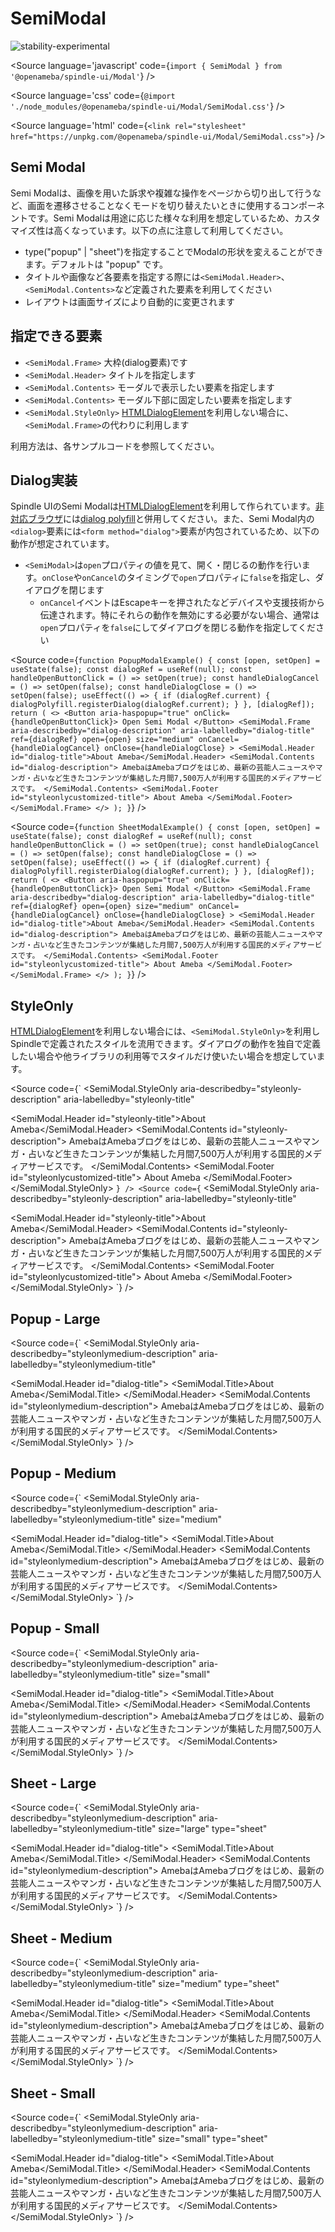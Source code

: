 
# SemiModal

<Meta title="Modal/SemiModal" />

![stability-experimental](https://img.shields.io/badge/stability-experimental-orange.svg)

<Source
  language='javascript'
  code={`import { SemiModal } from '@openameba/spindle-ui/Modal'`}
/>

<Source
  language='css'
  code={`@import './node_modules/@openameba/spindle-ui/Modal/SemiModal.css'`}
/>

<Source
  language='html'
  code={`<link rel="stylesheet" href="https://unpkg.com/@openameba/spindle-ui/Modal/SemiModal.css">`}
/>

## Semi Modal

Semi Modalは、画像を用いた訴求や複雑な操作をページから切り出して行うなど、画面を遷移させることなくモードを切り替えたいときに使用するコンポーネントです。Semi Modalは用途に応じた様々な利用を想定しているため、カスタマイズ性は高くなっています。以下の点に注意して利用してください。

- type("popup" | "sheet")を指定することでModalの形状を変えることができます。デフォルトは "popup" です。
- タイトルや画像など各要素を指定する際には`<SemiModal.Header>`、`<SemiModal.Contents>`など定義された要素を利用してください
- レイアウトは画面サイズにより自動的に変更されます

## 指定できる要素

- `<SemiModal.Frame>` 大枠(dialog要素)です
- `<SemiModal.Header>` タイトルを指定します
- `<SemiModal.Contents>` モーダルで表示したい要素を指定します
- `<SemiModal.Contents>` モーダル下部に固定したい要素を指定します
- `<SemiModal.StyleOnly>` [HTMLDialogElement](https://developer.mozilla.org/en-US/docs/Web/API/HTMLDialogElement)を利用しない場合に、`<SemiModal.Frame>`の代わりに利用します

利用方法は、各サンプルコードを参照してください。

## Dialog実装

Spindle UIのSemi Modalは[HTMLDialogElement](https://developer.mozilla.org/en-US/docs/Web/API/HTMLDialogElement)を利用して作られています。[非対応ブラウザ](https://caniuse.com/dialog)には[dialog polyfill](https://github.com/GoogleChrome/dialog-polyfill)と併用してください。また、Semi Modal内の`<dialog>`要素には`<form method="dialog">`要素が内包されているため、以下の動作が想定されています。

- `<SemiModal>`は`open`プロパティの値を見て、開く・閉じるの動作を行います。`onClose`や`onCancel`のタイミングで`open`プロパティに`false`を指定し、ダイアログを閉じます
  - `onCancel`イベントはEscapeキーを押されたなどデバイスや支援技術から伝達されます。特にそれらの動作を無効にする必要がない場合、通常は`open`プロパティを`false`にしてダイアログを閉じる動作を指定してください

<Preview withSource="open">
  <Story name="Popup - Normal">
    <PopupModalExample />
  </Story>
</Preview>

<Source
  code={`
function PopupModalExample() {
  const [open, setOpen] = useState(false);
  const dialogRef = useRef(null);
  const handleOpenButtonClick = () => setOpen(true);
  const handleDialogCancel = () => setOpen(false);
  const handleDialogClose = () => setOpen(false);
  useEffect(() => {
    if (dialogRef.current) {
      dialogPolyfill.registerDialog(dialogRef.current);
    }
  }, [dialogRef]);
  return (
    <>
      <Button aria-haspopup="true" onClick={handleOpenButtonClick}>
        Open Semi Modal
      </Button>
      <SemiModal.Frame
        aria-describedby="dialog-description"
        aria-labelledby="dialog-title"
        ref={dialogRef}
        open={open}
        size="medium"
        onCancel={handleDialogCancel}
        onClose={handleDialogClose}
      >
        <SemiModal.Header id="dialog-title">About Ameba</SemiModal.Header>
        <SemiModal.Contents id="dialog-description">
          AmebaはAmebaブログをはじめ、最新の芸能人ニュースやマンガ・占いなど生きたコンテンツが集結した月間7,500万人が利用する国民的メディアサービスです。
        </SemiModal.Contents>
        <SemiModal.Footer id="styleonlycustomized-title">
          About Ameba
        </SemiModal.Footer>
      </SemiModal.Frame>
    </>
  );
}
  `}
/>

<Preview withSource="open">
  <Story name="Sheet - Normal">
    <SheetModalExample />
  </Story>
</Preview>

<Source
  code={`
function SheetModalExample() {
  const [open, setOpen] = useState(false);
  const dialogRef = useRef(null);
  const handleOpenButtonClick = () => setOpen(true);
  const handleDialogCancel = () => setOpen(false);
  const handleDialogClose = () => setOpen(false);
  useEffect(() => {
    if (dialogRef.current) {
      dialogPolyfill.registerDialog(dialogRef.current);
    }
  }, [dialogRef]);
  return (
    <>
      <Button aria-haspopup="true" onClick={handleOpenButtonClick}>
        Open Semi Modal
      </Button>
      <SemiModal.Frame
        aria-describedby="dialog-description"
        aria-labelledby="dialog-title"
        ref={dialogRef}
        open={open}
        size="medium"
        onCancel={handleDialogCancel}
        onClose={handleDialogClose}
      >
        <SemiModal.Header id="dialog-title">About Ameba</SemiModal.Header>
        <SemiModal.Contents id="dialog-description">
          AmebaはAmebaブログをはじめ、最新の芸能人ニュースやマンガ・占いなど生きたコンテンツが集結した月間7,500万人が利用する国民的メディアサービスです。
        </SemiModal.Contents>
        <SemiModal.Footer id="styleonlycustomized-title">
          About Ameba
        </SemiModal.Footer>
      </SemiModal.Frame>
    </>
  );
}
  `}
/>

## StyleOnly
[HTMLDialogElement](https://developer.mozilla.org/en-US/docs/Web/API/HTMLDialogElement)を利用しない場合には、`<SemiModal.StyleOnly>`を利用しSpindleで定義されたスタイルを流用できます。ダイアログの動作を独自で定義したい場合や他ライブラリの利用等でスタイルだけ使いたい場合を想定しています。

<Source
  code={`
<SemiModal.StyleOnly
  aria-describedby="styleonly-description"
  aria-labelledby="styleonly-title"
>
  <SemiModal.Header id="styleonly-title">About Ameba</SemiModal.Header>
  <SemiModal.Contents id="styleonly-description">
    AmebaはAmebaブログをはじめ、最新の芸能人ニュースやマンガ・占いなど生きたコンテンツが集結した月間7,500万人が利用する国民的メディアサービスです。
  </SemiModal.Contents>
  <SemiModal.Footer id="styleonlycustomized-title">
    About Ameba
  </SemiModal.Footer>
</SemiModal.StyleOnly>
  `}
/>
<Source
  code={`
<SemiModal.StyleOnly
  aria-describedby="styleonly-description"
  aria-labelledby="styleonly-title"
>
  <SemiModal.Header id="styleonly-title">About Ameba</SemiModal.Header>
  <SemiModal.Contents id="styleonly-description">
    AmebaはAmebaブログをはじめ、最新の芸能人ニュースやマンガ・占いなど生きたコンテンツが集結した月間7,500万人が利用する国民的メディアサービスです。
  </SemiModal.Contents>
  <SemiModal.Footer id="styleonlycustomized-title">
    About Ameba
  </SemiModal.Footer>
</SemiModal.StyleOnly>
  `}
/>

## Popup - Large

<Preview withSource="open">
  <Story name="Popup - StyleOnly (Large)">
    <StyleOnlyPopupLarge />
  </Story>
</Preview>

<Source
  code={`
<SemiModal.StyleOnly
  aria-describedby="styleonlymedium-description"
  aria-labelledby="styleonlymedium-title"
>
  <SemiModal.Header id="dialog-title">
    <SemiModal.Title>About Ameba</SemiModal.Title>
  </SemiModal.Header>
  <SemiModal.Contents id="styleonlymedium-description">
    AmebaはAmebaブログをはじめ、最新の芸能人ニュースやマンガ・占いなど生きたコンテンツが集結した月間7,500万人が利用する国民的メディアサービスです。
  </SemiModal.Contents>
</SemiModal.StyleOnly>
  `}
/>

## Popup - Medium

<Preview withSource="open">
  <Story name="Popup - StyleOnly (Medium)">
    <StyleOnlyPopupMedium />
  </Story>
</Preview>

<Source
  code={`
<SemiModal.StyleOnly
  aria-describedby="styleonlymedium-description"
  aria-labelledby="styleonlymedium-title"
  size="medium"
>
  <SemiModal.Header id="dialog-title">
    <SemiModal.Title>About Ameba</SemiModal.Title>
  </SemiModal.Header>
  <SemiModal.Contents id="styleonlymedium-description">
    AmebaはAmebaブログをはじめ、最新の芸能人ニュースやマンガ・占いなど生きたコンテンツが集結した月間7,500万人が利用する国民的メディアサービスです。
  </SemiModal.Contents>
</SemiModal.StyleOnly>
  `}
/>

## Popup - Small

<Preview withSource="open">
  <Story name="Popup - StyleOnly (Small)">
    <StyleOnlyPopupSmall />
  </Story>
</Preview>

<Source
  code={`
<SemiModal.StyleOnly
  aria-describedby="styleonlymedium-description"
  aria-labelledby="styleonlymedium-title"
  size="small"
>
  <SemiModal.Header id="dialog-title">
    <SemiModal.Title>About Ameba</SemiModal.Title>
  </SemiModal.Header>
  <SemiModal.Contents id="styleonlymedium-description">
    AmebaはAmebaブログをはじめ、最新の芸能人ニュースやマンガ・占いなど生きたコンテンツが集結した月間7,500万人が利用する国民的メディアサービスです。
  </SemiModal.Contents>
</SemiModal.StyleOnly>
  `}
/>

## Sheet - Large

<Preview withSource="open">
  <Story name="Sheet - StyleOnly (Large)">
    <StyleOnlySheetLarge />
  </Story>
</Preview>

<Source
  code={`
<SemiModal.StyleOnly
  aria-describedby="styleonlymedium-description"
  aria-labelledby="styleonlymedium-title"
  size="large"
  type="sheet"
>
  <SemiModal.Header id="dialog-title">
    <SemiModal.Title>About Ameba</SemiModal.Title>
  </SemiModal.Header>
  <SemiModal.Contents id="styleonlymedium-description">
    AmebaはAmebaブログをはじめ、最新の芸能人ニュースやマンガ・占いなど生きたコンテンツが集結した月間7,500万人が利用する国民的メディアサービスです。
  </SemiModal.Contents>
</SemiModal.StyleOnly>
  `}
/>

## Sheet - Medium

<Preview withSource="open">
  <Story name="Sheet - StyleOnly (Medium)">
    <StyleOnlySheetMedium />
  </Story>
</Preview>

<Source
  code={`
<SemiModal.StyleOnly
  aria-describedby="styleonlymedium-description"
  aria-labelledby="styleonlymedium-title"
  size="medium"
  type="sheet"
>
  <SemiModal.Header id="dialog-title">
    <SemiModal.Title>About Ameba</SemiModal.Title>
  </SemiModal.Header>
  <SemiModal.Contents id="styleonlymedium-description">
    AmebaはAmebaブログをはじめ、最新の芸能人ニュースやマンガ・占いなど生きたコンテンツが集結した月間7,500万人が利用する国民的メディアサービスです。
  </SemiModal.Contents>
</SemiModal.StyleOnly>
  `}
/>

## Sheet - Small

<Preview withSource="open">
  <Story name="Sheet - StyleOnly (Small)">
    <StyleOnlySheetSmall />
  </Story>
</Preview>

<Source
  code={`
<SemiModal.StyleOnly
  aria-describedby="styleonlymedium-description"
  aria-labelledby="styleonlymedium-title"
  size="small"
  type="sheet"
>
  <SemiModal.Header id="dialog-title">
    <SemiModal.Title>About Ameba</SemiModal.Title>
  </SemiModal.Header>
  <SemiModal.Contents id="styleonlymedium-description">
    AmebaはAmebaブログをはじめ、最新の芸能人ニュースやマンガ・占いなど生きたコンテンツが集結した月間7,500万人が利用する国民的メディアサービスです。
  </SemiModal.Contents>
</SemiModal.StyleOnly>
  `}
/>
